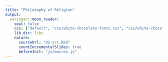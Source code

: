 ```yaml
---
title: "Philosophy of Religion"
output:
  xaringan::moon_reader:
    seal: false
    css: ["default", "css/white-chocolate-fonts.css", "css/white-chocolate.css"]
    lib_dir: libs
    nature:
      sourceUrl: "02-src.Rmd"
      countIncrementalSlides: true
      beforeInit: "js/macros.js" 
---
```

